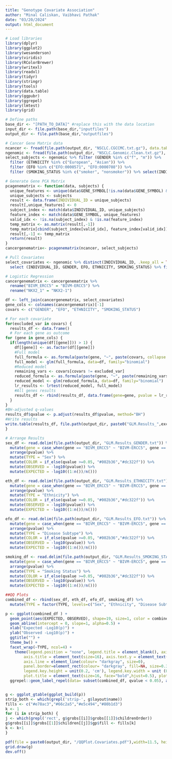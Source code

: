 ```yaml
---
title: "Genotype Covariate Association"
author: "Minal Caliskan, Vaibhavi Pathak"
date: "03/20/2024"
output: html_document
---
```


```r
# Load libraries
library(dplyr)
library(ggplot2)
library(wesanderson)
library(viridis)
library(RColorBrewer)
library(writexl)
library(readxl)
library(tidyr)
library(stringr)
library(tools)
library(data.table)
library(ggpubr)
library(ggrepel)
library(lmtest)
library(grid)

# Define paths
base_dir <- "[PATH_TO_DATA]" #replace this with the data location
input_dir <- file.path(base_dir,"inputfiles")
output_dir <- file.path(base_dir,"outputfiles")

```


```r
# Cancer Gene Matrix data
ncancer <- fread(file.path(output_dir, "NSCLC.CGCCMC.txt.gz"), data.table=FALSE)
ngenomic <- fread(file.path(output_dir, "NSCLC.Genomic.Clean.txt.gz"), data.table=FALSE)
select_subjects <- ngenomic %>% filter (GENDER %in% c("f", "m")) %>% 
  filter (ETHNICITY %in% c("European", "Asian")) %>%
  filter (EFO %in% c("EFO:0000571", "EFO:0000708")) %>%
  filter (SMOKING_STATUS %in% c("smoker", "nonsmoker")) %>% select(INDIVIDUAL_ID) %>% distinct() %>% pull(INDIVIDUAL_ID)

# Generate Gene PCA Matrix  
pcagenematrix <- function(data, subjects) {
  unique_features <- unique(data$GENE_SYMBOL[!is.na(data$GENE_SYMBOL) & data$GENE_SYMBOL != ""])
  unique_subjects <- subjects
  result <- data.frame(INDIVIDUAL_ID = unique_subjects)
  result[,unique_features] <- 0
  subject_index <- match(data$INDIVIDUAL_ID, unique_subjects)
  feature_index <- match(data$GENE_SYMBOL, unique_features)
  valid_idx <- !is.na(subject_index) & !is.na(feature_index)
  temp_matrix <- as.matrix(result[,-1])
  temp_matrix[cbind(subject_index[valid_idx], feature_index[valid_idx])] <- 1
  result[,-1] <- temp_matrix
  return(result)
}
cancergenematrix<- pcagenematrix(ncancer, select_subjects)

# Pull Covariates
select_covariates <- ngenomic %>% distinct(INDIVIDUAL_ID, .keep_all = TRUE) %>%
  select (INDIVIDUAL_ID, GENDER, EFO, ETHNICITY, SMOKING_STATUS) %>% filter (INDIVIDUAL_ID %in% cancergenematrix$INDIVIDUAL_ID)

```


```r
# Logistic Regression
cancergenematrix <- cancergenematrix %>% 
  rename("BIVM_ERCC5" = "BIVM-ERCC5") %>% 
  rename("NKX2_1" = "NKX2-1")

df <- left_join(cancergenematrix, select_covariates)
gene_cols <- colnames(cancergenematrix)[-1]
covars <- c("GENDER", "EFO", "ETHNICITY", "SMOKING_STATUS")

# For each covariate
for(excluded_var in covars) {
  results_df <- data.frame()
  # For each gene as outcome
for (gene in gene_cols) {
  if(length(unique(df[[gene]])) > 1) {
    df[[gene]] <- as.factor(df[[gene]])
    #Full model
    full_formula <- as.formula(paste(gene, "~", paste(covars, collapse = " + ")))
    full_model <- glm(full_formula, data=df, family="binomial")
    #Reduced model
    remaining_vars <- covars[covars != excluded_var]
    reduced_formula <- as.formula(paste(gene, "~", paste(remaining_vars, collapse = " + ")))
    reduced_model <- glm(reduced_formula, data=df, family="binomial")
    lr_results <- lrtest(reduced_model, full_model)
    #All genes results
    results_df <- rbind(results_df, data.frame(gene=gene, pvalue = lr_results$`Pr(>Chisq)`[2]))
  }
}
#BH-adjusted q-values
results_df$qvalue <- p.adjust(results_df$pvalue, method="BH")
#Write results
write.table(results_df, file.path(output_dir, paste0("GLM.Results_",excluded_var, ".txt")), sep="\t", quote=FALSE, row.names = FALSE)
}

```

```r
# Arrange Results
sex_df <- read.delim(file.path(output_dir, "GLM.Results_GENDER.txt")) %>% 
  mutate(gene = case_when(gene == "BIVM_ERCC5" ~ "BIVM-ERCC5", gene == "NKX2_1" ~ "NKX2-1", TRUE ~ gene)) %>%
  arrange(pvalue) %>% 
  mutate(TYPE = "Sex") %>% 
  mutate(COLOR = if_else(qvalue >=0.05, "#002b36","#dc322f")) %>%
  mutate(OBSERVED = -log10(pvalue)) %>%
  mutate(EXPECTED = -log10((1:n())/n()))

eth_df <- read.delim(file.path(output_dir, "GLM.Results_ETHNICITY.txt")) %>% 
  mutate(gene = case_when(gene == "BIVM_ERCC5" ~ "BIVM-ERCC5", gene == "NKX2_1" ~ "NKX2-1", TRUE ~ gene)) %>%
  arrange(pvalue) %>% 
  mutate(TYPE = "Ethnicity") %>% 
  mutate(COLOR = if_else(qvalue >=0.05, "#002b36","#dc322f")) %>%
  mutate(OBSERVED = -log10(pvalue)) %>%
  mutate(EXPECTED = -log10((1:n())/n()))

efo_df <- read.delim(file.path(output_dir, "GLM.Results_EFO.txt")) %>% 
  mutate(gene = case_when(gene == "BIVM_ERCC5" ~ "BIVM-ERCC5", gene == "NKX2_1" ~ "NKX2-1", TRUE ~ gene)) %>%
  arrange(pvalue) %>% 
  mutate(TYPE = "Disease Subtype") %>% 
  mutate(COLOR = if_else(qvalue >=0.05, "#002b36","#dc322f")) %>%
  mutate(OBSERVED = -log10(pvalue)) %>%
  mutate(EXPECTED = -log10((1:n())/n()))

smoking_df <- read.delim(file.path(output_dir, "GLM.Results_SMOKING_STATUS.txt")) %>% 
  mutate(gene = case_when(gene == "BIVM_ERCC5" ~ "BIVM-ERCC5", gene == "NKX2_1" ~ "NKX2-1", TRUE ~ gene)) %>%
  arrange(pvalue) %>% 
  mutate(TYPE = "Smoking Status") %>% 
  mutate(COLOR = if_else(qvalue >=0.05, "#002b36","#dc322f")) %>%
  mutate(OBSERVED = -log10(pvalue)) %>%
  mutate(EXPECTED = -log10((1:n())/n()))

##QQ Plots
combined_df <- rbind(sex_df, eth_df, efo_df, smoking_df) %>%
  mutate(TYPE = factor(TYPE, levels=c("Sex", "Ethnicity", "Disease Subtype", "Smoking Status")))

p <- ggplot(combined_df ) + 
  geom_point(aes(EXPECTED, OBSERVED), shape=19, size=1, color = combined_df$COLOR) + 
  geom_abline(intercept = 0, slope=1, alpha=0.5) + 
  xlab("Expected -Log10(p)") +
  ylab("Observed -Log10(p)") + 
  ggtitle("") + 
  theme_bw() +
  facet_wrap(~TYPE, ncol=4) + 
    theme(legend.position = "none", legend.title = element_blank(), axis.text = element_text(size=12), 
        axis.title = element_text(size=16), axis.text.y = element_text(color="black"),
        axis.line = element_line(colour= "darkgray", size=0),
        panel.border=element_rect(colour= "darkgray", fill=NA, size=0.3), strip.background = element_rect(size=0.5), strip.text = element_text(size=14),
        legend.key.height = unit(0.2, 'cm'), legend.key.width = unit (0.4, 'cm'),
        plot.title = element_text(size=16, face="bold",hjust=0.5), plot.margin = margin(,0.3,,, "cm")) +
  ggrepel::geom_label_repel(data= subset(combined_df, qvalue < 0.05), aes(EXPECTED, OBSERVED, label=gene), box.padding=0.1, point.padding=0.1, segment.color="gray50", size=3.5)


g <- ggplot_gtable(ggplot_build(p))
strip_both <- which(grepl('strip-', g$layout$name))
fills <- c("#e78ac3","#66c2a5","#e5c494","#80b1d3")
k <- 1
for (i in strip_both) {
j <- which(grepl('rect', g$grobs[[i]]$grobs[[1]]$childrenOrder))
g$grobs[[i]]$grobs[[1]]$children[[j]]$gp$fill <- fills[k]
k <- k+1
}

pdf(file = paste0(output_dir, "/QQPlot.Covariates.pdf"),width=11.5, height=3.8)
grid.draw(g)
dev.off()

```
